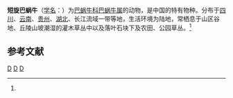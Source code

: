 {{Speciesbox
| taxon = Bradybaena brevispira
| binomial_authority = (H. Adams, 1870)<ref name='id11083'>{{cite web| url =http://www.bioinfo.cn/db05/BjdwSpecies.php?action=view&id=11083| title =短旋巴蜗牛| work =《中国动物物种编目数据库》| publisher =中国科学院微生物研究所| author =中国科学院动物研究所| accessdate =2009-04-28| deadurl =yes| archiveurl =https://web.archive.org/web/20160305104354/http://www.bioinfo.cn/db05/BjdwSpecies.php?action=view&id=11083| archivedate =2016-03-05}}</ref>
}}

'''短旋巴蜗牛'''（[[学名|学名]]：{{lang|la|''Bradybaena brevispira''}}）为[[巴蜗牛科|巴蜗牛科]][[巴蜗牛属|巴蜗牛属]]的动物，是中国的特有物种。分布于[[四川|四川]]、[[云南|云南]]、[[贵州|贵州]]、[[湖北|湖北]]、长江流域一带等地，生活环境为陆地，常栖息于山区谷地、丘陵山坡潮湿的灌木草丛中以及落叶石块下及农田、公园草丛。<ref name='id11083'/>

== 参考文献 ==
{{reflist}}
{{taxonbar}}
[[Category:_1870年描述的动物|D]]
[[Category:_中国特有种|D]]
[[Category:巴蜗牛属|D]]